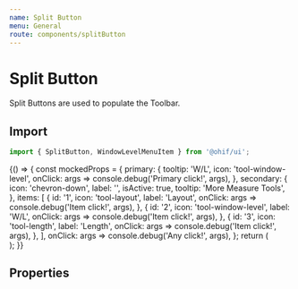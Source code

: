 ```yaml
---
name: Split Button
menu: General
route: components/splitButton
---
```



# Split Button

Split Buttons are used to populate the Toolbar.

## Import

```javascript
import { SplitButton, WindowLevelMenuItem } from '@ohif/ui';
```

<Playground>
  {() => {
    const mockedProps = {
      primary: {
        tooltip: 'W/L',
        icon: 'tool-window-level',
        onClick: args => console.debug('Primary click!', args),
      },
      secondary: {
        icon: 'chevron-down',
        label: '',
        isActive: true,
        tooltip: 'More Measure Tools',
      },
      items: [
        {
          id: '1',
          icon: 'tool-layout',
          label: 'Layout',
          onClick: args => console.debug('Item click!', args),
        },
        {
          id: '2',
          icon: 'tool-window-level',
          label: 'W/L',
          onClick: args => console.debug('Item click!', args),
        },
        {
          id: '3',
          icon: 'tool-length',
          label: 'Length',
          onClick: args => console.debug('Item click!', args),
        },
      ],
      onClick: args => console.debug('Any click!', args),
    };
    return (
      <div className="mb-2">
        <div className="flex flex-row w-full justify-center items-center bg-secondary-dark">
          <SplitButton {...mockedProps} isRadio />
          <SplitButton
            {...mockedProps}
            isAction
            renderer={WindowLevelMenuItem}
            items={[
              { id: '1', value: 1, title: 'Soft tissue', subtitle: '400 / 40' },
              { id: '2', value: 2, title: 'Lung', subtitle: '1500 / -600' },
              { id: '3', value: 3, title: 'Liver', subtitle: '150 / 90' },
              { id: '4', value: 4, title: 'Bone', subtitle: '80 / 40' },
              { id: '5', value: 5, title: 'Brain', subtitle: '2500 / 480' },
            ]}
          />
          <SplitButton {...mockedProps} />
        </div>
      </div>
    );
  }}
</Playground>

## Properties

<Props of={SplitButton} />
